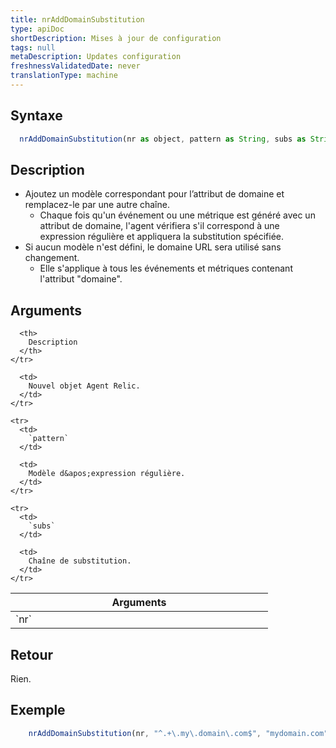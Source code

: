 ```yaml
---
title: nrAddDomainSubstitution
type: apiDoc
shortDescription: Mises à jour de configuration
tags: null
metaDescription: Updates configuration
freshnessValidatedDate: never
translationType: machine
---
```


## Syntaxe

```js
  nrAddDomainSubstitution(nr as object, pattern as String, subs as String) as Void
```

## Description

* Ajoutez un modèle correspondant pour l’attribut de domaine et remplacez-le par une autre chaîne.
  * Chaque fois qu&apos;un événement ou une métrique est généré avec un attribut de domaine, l&apos;agent vérifiera s&apos;il correspond à une expression régulière et appliquera la substitution spécifiée.
* Si aucun modèle n&apos;est défini, le domaine URL sera utilisé sans changement.
  * Elle s&apos;applique à tous les événements et métriques contenant l&apos;attribut &quot;domaine&quot;.

## Arguments

<table>
  <thead>
    <tr>
      <th width="25%">
        Arguments
      </th>

      <th>
        Description
      </th>
    </tr>
  </thead>

  <tbody>
    <tr>
      <td>
        `nr`
      </td>

      <td>
        Nouvel objet Agent Relic.
      </td>
    </tr>

    <tr>
      <td>
        `pattern`
      </td>

      <td>
        Modèle d&apos;expression régulière.
      </td>
    </tr>

    <tr>
      <td>
        `subs`
      </td>

      <td>
        Chaîne de substitution.
      </td>
    </tr>
  </tbody>
</table>

## Retour

Rien.

## Exemple

```js
  	nrAddDomainSubstitution(nr, "^.+\.my\.domain\.com$", "mydomain.com")
```